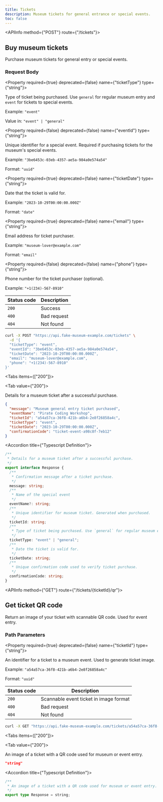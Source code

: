 ```yaml
---
title: Tickets
description: Museum tickets for general entrance or special events.
toc: false
---
```



<Root>

<API>

<APIInfo method={"POST"} route={"/tickets"}>

## Buy museum tickets

Purchase museum tickets for general entry or special events.

### Request Body



<Property required={true} deprecated={false} name={"ticketType"} type={"string"}>

Type of ticket being purchased. Use `general` for regular museum entry and `event` for tickets to special events.

<span>Example:  `"event"`</span>

<span>Value in:  `"event" | "general"`</span>

</Property>

<Property required={false} deprecated={false} name={"eventId"} type={"string"}>

Unique identifier for a special event. Required if purchasing tickets for the museum's special events.

<span>Example:  `"3be6453c-03eb-4357-ae5a-984a0e574a54"`</span>

<span>Format:  `"uuid"`</span>

</Property>

<Property required={true} deprecated={false} name={"ticketDate"} type={"string"}>

Date that the ticket is valid for.

<span>Example:  `"2023-10-29T00:00:00.000Z"`</span>

<span>Format:  `"date"`</span>

</Property>

<Property required={true} deprecated={false} name={"email"} type={"string"}>

Email address for ticket purchaser.

<span>Example:  `"museum-lover@example.com"`</span>

<span>Format:  `"email"`</span>

</Property>

<Property required={false} deprecated={false} name={"phone"} type={"string"}>

Phone number for the ticket purchaser (optional).

<span>Example:  `"+1(234)-567-8910"`</span>

</Property>

| Status code | Description |
| ----------- | ----------- |
| `200` | Success |
| `400` | Bad request |
| `404` | Not found |

</APIInfo>

<APIExample>

```bash title="curl"
curl -X POST "https://api.fake-museum-example.com/tickets" \
  -d '{
  "ticketType": "event",
  "eventId": "3be6453c-03eb-4357-ae5a-984a0e574a54",
  "ticketDate": "2023-10-29T00:00:00.000Z",
  "email": "museum-lover@example.com",
  "phone": "+1(234)-567-8910"
}'
```

<Tabs items={["200"]}>

<Tab value={"200"}>

Details for a museum ticket after a successful purchase.

```json title="Example Response"
{
  "message": "Museum general entry ticket purchased",
  "eventName": "Pirate Coding Workshop",
  "ticketId": "a54a57ca-36f8-421b-a6b4-2e8f26858a4c",
  "ticketType": "event",
  "ticketDate": "2023-10-29T00:00:00.000Z",
  "confirmationCode": "ticket-event-a98c8f-7eb12"
}
```

<Accordions>

<Accordion title={"Typescript Definition"}>

```ts
/**
 * Details for a museum ticket after a successful purchase.
 */
export interface Response {
  /**
   * Confirmation message after a ticket purchase.
   */
  message: string;
  /**
   * Name of the special event
   */
  eventName?: string;
  /**
   * Unique identifier for museum ticket. Generated when purchased.
   */
  ticketId: string;
  /**
   * Type of ticket being purchased. Use `general` for regular museum entry and `event` for tickets to special events.
   */
  ticketType: "event" | "general";
  /**
   * Date the ticket is valid for.
   */
  ticketDate: string;
  /**
   * Unique confirmation code used to verify ticket purchase.
   */
  confirmationCode: string;
}

```

</Accordion>

</Accordions>

</Tab>

</Tabs>

</APIExample>

</API>

<API>

<APIInfo method={"GET"} route={"/tickets/{ticketId}/qr"}>

## Get ticket QR code

Return an image of your ticket with scannable QR code. Used for event entry.

### Path Parameters

<Property required={true} deprecated={false} name={"ticketId"} type={"string"}>

An identifier for a ticket to a museum event. Used to generate ticket image.

<span>Example:  `"a54a57ca-36f8-421b-a6b4-2e8f26858a4c"`</span>

<span>Format:  `"uuid"`</span>

</Property>

| Status code | Description |
| ----------- | ----------- |
| `200` | Scannable event ticket in image format |
| `400` | Bad request |
| `404` | Not found |

</APIInfo>

<APIExample>

```bash title="curl"
curl -X GET "https://api.fake-museum-example.com/tickets/a54a57ca-36f8-421b-a6b4-2e8f26858a4c/qr"
```

<Tabs items={["200"]}>

<Tab value={"200"}>

An image of a ticket with a QR code used for museum or event entry.

```json title="Example Response"
"string"
```

<Accordions>

<Accordion title={"Typescript Definition"}>

```ts
/**
 * An image of a ticket with a QR code used for museum or event entry.
 */
export type Response = string;

```

</Accordion>

</Accordions>

</Tab>

</Tabs>

</APIExample>

</API>

</Root>